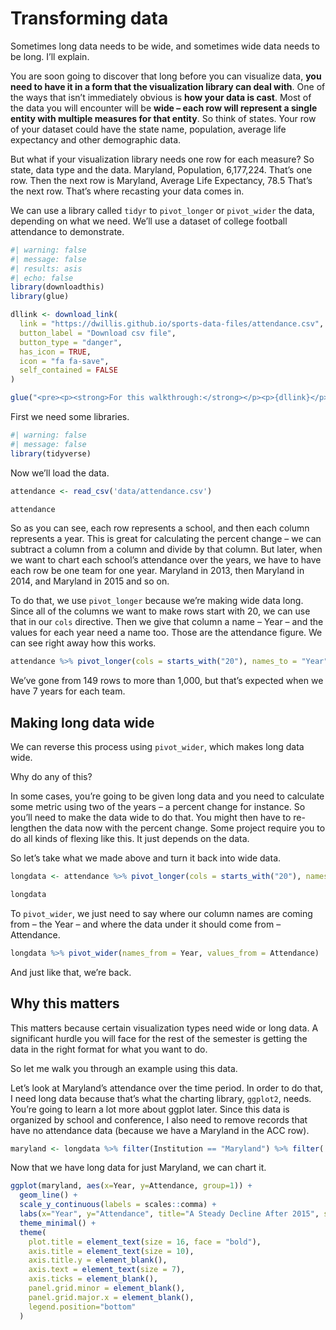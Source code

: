 # Transforming data

Sometimes long data needs to be wide, and sometimes wide data needs to be long. I'll explain.

You are soon going to discover that long before you can visualize data, **you need to have it in a form that the visualization library can deal with**. One of the ways that isn't immediately obvious is **how your data is cast**. Most of the data you will encounter will be **wide -- each row will represent a single entity with multiple measures for that entity**. So think of states. Your row of your dataset could have the state name, population, average life expectancy and other demographic data.

But what if your visualization library needs one row for each measure? So state, data type and the data. Maryland, Population, 6,177,224. That's one row. Then the next row is Maryland, Average Life Expectancy, 78.5 That's the next row. That's where recasting your data comes in.

We can use a library called `tidyr` to `pivot_longer` or `pivot_wider` the data, depending on what we need. We'll use a dataset of college football attendance to demonstrate.

```r
#| warning: false
#| message: false
#| results: asis
#| echo: false
library(downloadthis)
library(glue)

dllink <- download_link(
  link = "https://dwillis.github.io/sports-data-files/attendance.csv",
  button_label = "Download csv file",
  button_type = "danger",
  has_icon = TRUE,
  icon = "fa fa-save",
  self_contained = FALSE
)

glue("<pre><p><strong>For this walkthrough:</strong></p><p>{dllink}</p></pre>")

```

First we need some libraries.

```r
#| warning: false
#| message: false
library(tidyverse)
```

Now we'll load the data.

```r
attendance <- read_csv('data/attendance.csv')
```

```r
attendance
```

So as you can see, each row represents a school, and then each column represents a year. This is great for calculating the percent change -- we can subtract a column from a column and divide by that column. But later, when we want to chart each school's attendance over the years, we have to have each row be one team for one year. Maryland in 2013, then Maryland in 2014, and Maryland in 2015 and so on.

To do that, we use `pivot_longer` because we're making wide data long. Since all of the columns we want to make rows start with 20, we can use that in our `cols` directive. Then we give that column a name -- Year -- and the values for each year need a name too. Those are the attendance figure. We can see right away how this works.

```r
attendance %>% pivot_longer(cols = starts_with("20"), names_to = "Year", values_to = "Attendance")
```

We've gone from 149 rows to more than 1,000, but that's expected when we have 7 years for each team.

## Making long data wide

We can reverse this process using `pivot_wider`, which makes long data wide.

Why do any of this?

In some cases, you're going to be given long data and you need to calculate some metric using two of the years -- a percent change for instance. So you'll need to make the data wide to do that. You might then have to re-lengthen the data now with the percent change. Some project require you to do all kinds of flexing like this. It just depends on the data.

So let's take what we made above and turn it back into wide data.

```r
longdata <- attendance %>% pivot_longer(cols = starts_with("20"), names_to = "Year", values_to = "Attendance")

longdata
```

To `pivot_wider`, we just need to say where our column names are coming from -- the Year -- and where the data under it should come from -- Attendance.

```r
longdata %>% pivot_wider(names_from = Year, values_from = Attendance)
```

And just like that, we're back.

## Why this matters

This matters because certain visualization types need wide or long data. A significant hurdle you will face for the rest of the semester is getting the data in the right format for what you want to do.

So let me walk you through an example using this data.

Let's look at Maryland's attendance over the time period. In order to do that, I need long data because that's what the charting library, `ggplot2`, needs. You're going to learn a lot more about ggplot later. Since this data is organized by school and conference, I also need to remove records that have no attendance data (because we have a Maryland in the ACC row).

```r
maryland <- longdata %>% filter(Institution == "Maryland") %>% filter(!is.na(Attendance))
```

Now that we have long data for just Maryland, we can chart it.

```r
ggplot(maryland, aes(x=Year, y=Attendance, group=1)) + 
  geom_line() + 
  scale_y_continuous(labels = scales::comma) + 
  labs(x="Year", y="Attendance", title="A Steady Decline After 2015", subtitle="But hope appears on the horizon in 2019.", caption="Source: NCAA | By Derek Willis", color = "Outcome") +
  theme_minimal() + 
  theme(
    plot.title = element_text(size = 16, face = "bold"),
    axis.title = element_text(size = 10),
    axis.title.y = element_blank(),
    axis.text = element_text(size = 7),
    axis.ticks = element_blank(),
    panel.grid.minor = element_blank(),
    panel.grid.major.x = element_blank(),
    legend.position="bottom"
  )
```
